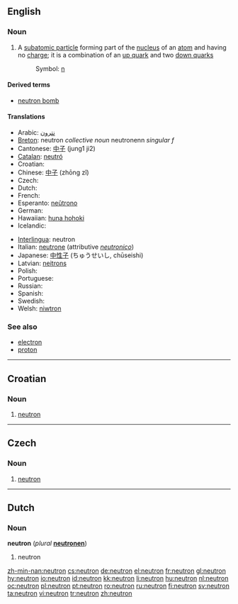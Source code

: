{{also|Neutron}}
==English==

===Noun===
{{wikipedia}}
{{en-noun}}

# {{particles}} A [[subatomic particle]] forming part of the [[nucleus]] of an [[atom]] and having no [[charge]]; it is a combination of an [[up quark]] and two [[down quark]]s
#: Symbol: [[n]]

====Derived terms====
*[[neutron bomb]]

====Translations====
{{trans-top|subatomic particle}}
* Arabic: [[نترون]]
* [[Breton]]: neutron ''collective noun'' neutronenn ''singular f''
* Cantonese: [[中子]] (jung1 ji2)
* [[Catalan]]: [[neutró]]
* Croatian: {{t-|hr|neutron|m}}
* Chinese: [[中子]] (zhōng zǐ)
* Czech: {{t+|cs|neutron|m}}
* Dutch: {{t+|nl|neutron|n}}
* French: {{t+|fr|neutron|m}}
* Esperanto: [[neŭtrono]]
* German: {{t+|de|Neutron|n}}
* Hawaiian: [[huna hohoki]]
* Icelandic: {{t-|is|nifteind|f}}
{{trans-mid}}
* [[Interlingua]]: neutron
* Italian: [[neutrone]] {{m}} (attributive ''[[neutronico]]'')
* Japanese: [[中性子]] (ちゅうせいし, chūseishi)
* Latvian: [[neitrons]] {{m}}
* Polish: {{t+|pl|neutron|m}}
* Portuguese: {{t+|pt|nêutron|m}}
* Russian: {{t+|ru|нейтрон|m|tr=n'ejtrón|sc=Cyrl}}
* Spanish: {{t+|es|neutrón}}
* Swedish: {{t+|sv|neutron|c}}
* Welsh: [[niwtron]]
{{trans-bottom}}

===See also===
*[[electron]]
*[[proton]]

----

==Croatian==

===Noun===
{{hr-noun|m}}

# {{physics|lang=hr}} [[#English|neutron]]

----

==Czech==

===Noun===
{{cs-noun|g=m}}

# [[#English|neutron]]

----

==Dutch==

===Noun===
'''neutron''' {{n}} (''plural'' '''[[neutronen]]''')

# neutron

[[zh-min-nan:neutron]]
[[cs:neutron]]
[[de:neutron]]
[[el:neutron]]
[[fr:neutron]]
[[gl:neutron]]
[[hy:neutron]]
[[io:neutron]]
[[id:neutron]]
[[kk:neutron]]
[[li:neutron]]
[[hu:neutron]]
[[nl:neutron]]
[[oc:neutron]]
[[pl:neutron]]
[[pt:neutron]]
[[ro:neutron]]
[[ru:neutron]]
[[fi:neutron]]
[[sv:neutron]]
[[ta:neutron]]
[[vi:neutron]]
[[tr:neutron]]
[[zh:neutron]]